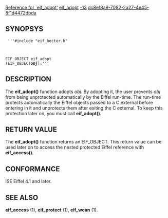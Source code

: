 [[Property:title|Reference for `eif_adopt']]
[[Property:link_title|eif_adopt]]
[[Property:weight|-13]]
[[Property:uuid|dc8ef8a9-7082-2a27-4e45-8f1d4472dbda]]
==SYNOPSYS==
<code>
'''#include "eif_hector.h"

EIF_OBJECT eif_adopt (EIF_OBJECT''' ''obj''''');'''</code>

==DESCRIPTION==
The '''eif_adopt()''' function adopts ''obj''. By adopting it, the user prevents ''obj'' from being unprotected automatically by the Eiffel run-time. The run-time protects automatically the Eiffel objects passed to a C external before entering in it and unprotects them after exiting the C external. To keep this protection later on, you must call '''eif_adopt()'''. 
==RETURN VALUE==
The '''eif_adopt()''' function returns an EIF_OBJECT. This return value can be used later on to access the nested protected Eiffel reference with '''eif_access()'''. 
==CONFORMANCE==
ISE Eiffel 4.1 and later. 
==SEE ALSO==
'''eif_access''' (1), '''eif_protect''' (1), '''eif_wean''' (1). 



